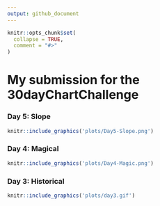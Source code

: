 ```yaml
---
output: github_document
---
```


<!-- README.md is generated from README.Rmd. Please edit that file -->

```r
knitr::opts_chunk$set(
  collapse = TRUE,
  comment = "#>"
)
```

# My submission for the 30dayChartChallenge

<!-- badges: start -->
<!-- badges: end -->



### Day 5: Slope

```r
knitr::include_graphics('plots/Day5-Slope.png')
```


### Day 4: Magical
```r
knitr::include_graphics('plots/Day4-Magic.png')
```


### Day 3: Historical
```r
knitr::include_graphics('plots/day3.gif')
```

